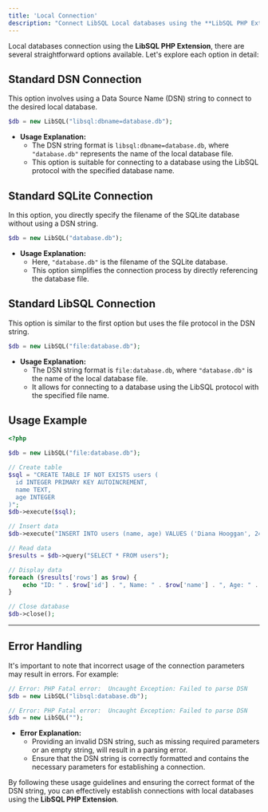 ```yaml
---
title: 'Local Connection'
description: "Connect LibSQL Local databases using the **LibSQL PHP Extension**"
---
```


Local databases connection using the **LibSQL PHP Extension**, there are several straightforward options available. Let's explore each option in detail:

## Standard DSN Connection

This option involves using a Data Source Name (DSN) string to connect to the desired local database.

```php
$db = new LibSQL("libsql:dbname=database.db");
```

- **Usage Explanation:**
  - The DSN string format is `libsql:dbname=database.db`, where `"database.db"` represents the name of the local database file.
  - This option is suitable for connecting to a database using the LibSQL protocol with the specified database name.

## Standard SQLite Connection

In this option, you directly specify the filename of the SQLite database without using a DSN string.

```php
$db = new LibSQL("database.db");
```

- **Usage Explanation:**
  - Here, `"database.db"` is the filename of the SQLite database.
  - This option simplifies the connection process by directly referencing the database file.

## Standard LibSQL Connection

This option is similar to the first option but uses the file protocol in the DSN string.

```php
$db = new LibSQL("file:database.db");
```

- **Usage Explanation:**
  - The DSN string format is `file:database.db`, where `"database.db"` is the name of the local database file.
  - It allows for connecting to a database using the LibSQL protocol with the specified file name.

## Usage Example

```php
<?php

$db = new LibSQL("file:database.db");

// Create table
$sql = "CREATE TABLE IF NOT EXISTS users (
  id INTEGER PRIMARY KEY AUTOINCREMENT,
  name TEXT, 
  age INTEGER
)";
$db->execute($sql);

// Insert data
$db->execute("INSERT INTO users (name, age) VALUES ('Diana Hooggan', 24)");

// Read data
$results = $db->query("SELECT * FROM users");

// Display data
foreach ($results['rows'] as $row) {
    echo "ID: " . $row['id'] . ", Name: " . $row['name'] . ", Age: " . $row['age'] . "\n";
}

// Close database
$db->close();
```

---

## Error Handling

It's important to note that incorrect usage of the connection parameters may result in errors. For example:

```php
// Error: PHP Fatal error:  Uncaught Exception: Failed to parse DSN
$db = new LibSQL("libsql:database.db");

// Error: PHP Fatal error:  Uncaught Exception: Failed to parse DSN
$db = new LibSQL("");
```

- **Error Explanation:**
  - Providing an invalid DSN string, such as missing required parameters or an empty string, will result in a parsing error.
  - Ensure that the DSN string is correctly formatted and contains the necessary parameters for establishing a connection.

By following these usage guidelines and ensuring the correct format of the DSN string, you can effectively establish connections with local databases using the **LibSQL PHP Extension**.
